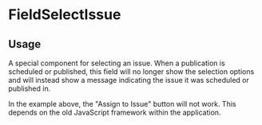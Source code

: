 

<Meta of={FieldSelectIssueStories} />

# FieldSelectIssue

## Usage

A special component for selecting an issue. When a publication is scheduled or published, this field will no longer show the selection options and will instead show a message indicating the issue it was scheduled or published in.

In the example above, the "Assign to Issue" button will not work. This depends on the old JavaScript framework within the application.

<Primary />
<Controls />
<Stories />
